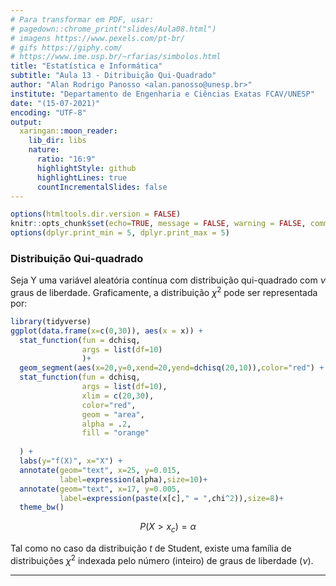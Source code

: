 ```yaml
---
# Para transformar em PDF, usar: 
# pagedown::chrome_print("slides/Aula08.html")
# imagens https://www.pexels.com/pt-br/
# gifs https://giphy.com/
# https://www.ime.usp.br/~rfarias/simbolos.html
title: "Estatística e Informática"
subtitle: "Aula 13 - Ditribuição Qui-Quadrado"
author: "Alan Rodrigo Panosso <alan.panosso@unesp.br>"
institute: "Departamento de Engenharia e Ciências Exatas FCAV/UNESP"
date: "(15-07-2021)"
encoding: "UTF-8"
output:
  xaringan::moon_reader:
    lib_dir: libs
    nature:
      ratio: "16:9"
      highlightStyle: github
      highlightLines: true
      countIncrementalSlides: false
---
```


```r
options(htmltools.dir.version = FALSE)
knitr::opts_chunk$set(echo=TRUE, message = FALSE, warning = FALSE, comment = "#>", fig.align = "center")
options(dplyr.print_min = 5, dplyr.print_max = 5)
```


### Distribuição Qui-quadrado

Seja Y uma variável aleatória contínua com distribuição qui-quadrado   com $\nu$ graus de liberdade. Graficamente, a distribuição $\chi^2$ pode ser representada por:   

```r
library(tidyverse)
ggplot(data.frame(x=c(0,30)), aes(x = x)) +
  stat_function(fun = dchisq,
                args = list(df=10)
                )+
  geom_segment(aes(x=20,y=0,xend=20,yend=dchisq(20,10)),color="red") +
  stat_function(fun = dchisq,
                args = list(df=10),
                xlim = c(20,30),
                color="red",
                geom = "area",
                alpha = .2,
                fill = "orange"
    
  ) + 
  labs(y="f(X)", x="X") +
  annotate(geom="text", x=25, y=0.015, 
           label=expression(alpha),size=10)+
  annotate(geom="text", x=17, y=0.005, 
           label=expression(paste(x[c]," = ",chi^2)),size=8)+
  theme_bw()
```

$$P(X > x_c) = \alpha$$


Tal como no caso da distribuição $t$ de Student, existe uma família de distribuições $\chi^2$ indexada pelo número (inteiro) de graus de liberdade $(\nu)$.

---

























